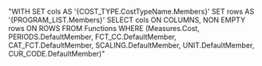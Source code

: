"WITH SET cols AS '{COST_TYPE.CostTypeName.Members}'
          SET rows AS '{PROGRAM_LIST.Members}'
SELECT cols ON COLUMNS,
             NON EMPTY rows ON ROWS
FROM Functions
WHERE (Measures.Cost, PERIODS.DefaultMember, FCT_CC.DefaultMember, CAT_FCT.DefaultMember, SCALING.DefaultMember, UNIT.DefaultMember, CUR_CODE.DefaultMember)"
